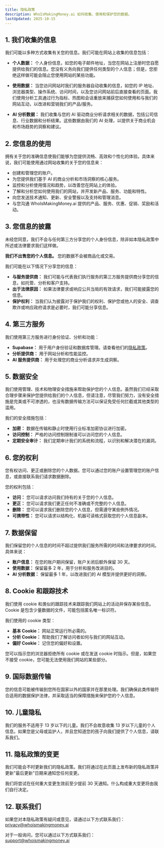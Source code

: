 ```yaml
---
title: 隐私政策
description: WhoIsMakingMoney.ai 如何收集、使用和保护您的数据。
lastUpdated: 2025-10-15
---
```


## 1. 我们收集的信息

我们可能以多种方式收集有关您的信息。我们可能在网站上收集的信息包括：

- **个人数据：** 个人身份信息，如您的电子邮件地址，当您在网站上注册时您自愿提供给我们的信息。您没有义务向我们提供任何类型的个人信息；但是，您拒绝这样做可能会阻止您使用网站的某些功能。

- **使用数据：** 当您访问网站时我们的服务器自动收集的信息，如您的 IP 地址、浏览器类型、操作系统、访问时间，以及您访问网站前后直接查看的页面。我们使用分析工具通过行为指标、热图和会话重放来捕获您如何使用和与我们的网站互动，以改进和营销我们的产品/服务。

- **AI 分析数据：** 我们收集与您的 AI 驱动商业分析请求相关的数据，包括公司信息、行业数据和分析结果。这些数据由我们的 AI 处理，以提供关于商业机会和市场趋势的洞察和建议。

## 2. 您信息的使用

拥有关于您的准确信息使我们能够为您提供流畅、高效和个性化的体验。具体来说，我们可能使用通过网站收集的关于您的信息来：

- 创建和管理您的账户。
- 为您提供我们基于 AI 的商业分析和市场洞察的核心服务。
- 监控和分析使用情况和趋势，以改善您在网站上的体验。
- 了解和分析您如何使用我们的网站，并开发新产品、服务、功能和特性。
- 向您发送技术通知、更新、安全警报以及支持和管理消息。
- 与您沟通 WhoIsMakingMoney.ai 提供的产品、服务、优惠、促销、奖励和活动。

## 3. 您信息的披露

未经您同意，我们不会与任何第三方分享您的个人身份信息，除非如本隐私政策中所述或法律要求我们这样做。

**我们不出售您的个人信息。** 您的数据不会被商品化或交易。

我们可能在以下情况下分享您的信息：

- **与服务提供商：** 我们可能与代表我们执行服务的第三方服务提供商分享您的信息，如托管、分析和客户支持。
- **出于法律原因：** 如果法律要求或响应公共当局的有效请求，我们可能披露您的信息。
- **保护权利：** 当我们认为披露对于保护我们的权利、保护您或他人的安全、调查欺诈或响应政府请求是必要时，我们可能分享信息。

## 4. 第三方服务

我们使用第三方服务进行身份验证、分析和功能：

- **Supabase：** 用于用户身份验证和数据库管理。请查看他们的[隐私政策](https://supabase.com/privacy)。
- **分析提供商：** 用于网站分析和性能监控。
- **AI 服务提供商：** 用于处理您的商业分析请求并生成洞察。

## 5. 数据安全

我们使用管理、技术和物理安全措施来帮助保护您的个人信息。虽然我们已经采取合理步骤来保护您提供给我们的个人信息，但请注意，尽管我们努力，没有安全措施是完美或不可渗透的，也没有数据传输方法可以保证免受任何拦截或其他类型的滥用。

我们的安全措施包括：

- **加密：** 数据在传输和静止时使用行业标准加密协议进行加密。
- **访问控制：** 严格的访问控制限制谁可以访问您的个人信息。
- **定期安全审计：** 我们定期审计我们的系统和流程，以识别和解决潜在的漏洞。

## 6. 您的权利

您有权访问、更正或删除您的个人数据。您可以通过您的账户设置管理您的账户信息，或直接联系我们请求数据删除。

您的权利包括：

- **访问：** 您可以请求访问我们持有的关于您的个人信息。
- **更正：** 您可以请求我们更正任何不准确或不完整的个人信息。
- **删除：** 您可以请求我们删除您的个人信息，但需遵守某些例外情况。
- **可携带性：** 您可以请求以结构化、机器可读格式获取您的个人信息副本。

## 7. 数据保留

我们保留您的个人信息的时间不超过提供我们服务所需的时间和法律要求的时间。具体来说：

- **账户信息：** 在您的账户期间保留，账户关闭后额外保留 30 天。
- **使用数据：** 保留最多 2 年，用于分析和服务改进目的。
- **AI 分析数据：** 保留最多 1 年，以改进我们的 AI 模型并提供更好的洞察。

## 8. Cookie 和跟踪技术

我们使用 cookie 和类似的跟踪技术来跟踪我们网站上的活动并保存某些信息。Cookie 是包含少量数据的文件，可能包括匿名唯一标识符。

我们使用的 cookie 类型：

- **基本 Cookie：** 网站正常运行所必需的。
- **分析 Cookie：** 帮助我们了解访问者如何与我们的网站互动。
- **偏好 Cookie：** 记住您的偏好和设置。

您可以指示您的浏览器拒绝所有 cookie 或在发送 cookie 时指示。但是，如果您不接受 cookie，您可能无法使用我们网站的某些部分。

## 9. 国际数据传输

您的信息可能被传输到您所在国家以外的国家并在那里处理。我们确保此类传输符合适用的数据保护法律，并采取适当的保障措施来保护您的个人信息。

## 10. 儿童隐私

我们的服务不适用于 13 岁以下的儿童。我们不会故意收集 13 岁以下儿童的个人信息。如果您是父母或监护人，并且您知道您的孩子向我们提供了个人信息，请联系我们。

## 11. 隐私政策的变更

我们可能会不时更新我们的隐私政策。我们将通过在此页面上发布新的隐私政策并更新"最后更新"日期来通知您任何变更。

我们将尝试在任何重大变更生效前至少提前 30 天通知。什么构成重大变更将由我们自行决定。

## 12. 联系我们

如果您对本隐私政策有疑问或意见，请通过以下方式联系我们：[privacy@whoismakingmoney.ai](mailto:privacy@whoismakingmoney.ai)

对于一般询问，您可以通过以下方式联系我们：[support@whoismakingmoney.ai](mailto:support@whoismakingmoney.ai)
